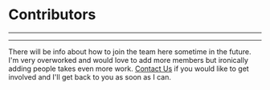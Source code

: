 
# Contributors

<hr className="mb-3 border-0 w-full h-px bg-gradient-to-r from-green-300 via-blue-400 to-purple-500 brightness-75 dark:brightness-100" />

<Contributors className="mb-4" />

---

There will be info about how to join the team here sometime in the future. I'm
very overworked and would love to add more members but ironically adding
people takes even more work. [Contact Us](/contact) if you would like to get
involved and I'll get back to you as soon as I can.
